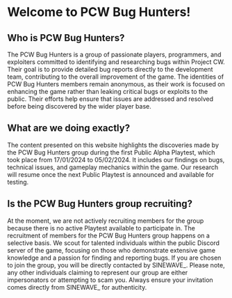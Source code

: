 # Welcome to PCW Bug Hunters!
## Who is PCW Bug Hunters?

The PCW Bug Hunters is a group of passionate players, programmers, and exploiters committed to identifying and researching bugs within Project CW.
Their goal is to provide detailed bug reports directly to the development team, contributing to the overall improvement of the game.
The identities of PCW Bug Hunters members remain anonymous, as their work is focused on enhancing the game rather than leaking critical bugs or exploits to the public.
Their efforts help ensure that issues are addressed and resolved before being discovered by the wider player base.
## What are we doing exactly?

The content presented on this website highlights the discoveries made by the PCW Bug Hunters group during the first Public Alpha Playtest, which took place from 17/01/2024 to 05/02/2024.
It includes our findings on bugs, technical issues, and gameplay mechanics within the game.
Our research will resume once the next Public Playtest is announced and available for testing.

## Is the PCW Bug Hunters group recruiting?
At the moment, we are not actively recruiting members for the group because there is no active Playtest available to participate in.
The recruitment of members for the PCW Bug Hunters group happens on a selective basis.
We scout for talented individuals within the public Discord server of the game, focusing on those who demonstrate extensive game knowledge and a passion for finding and reporting bugs.
If you are chosen to join the group, you will be directly contacted by SINEWAVE_.
Please note, any other individuals claiming to represent our group are either impersonators or attempting to scam you.
Always ensure your invitation comes directly from SINEWAVE_ for authenticity.